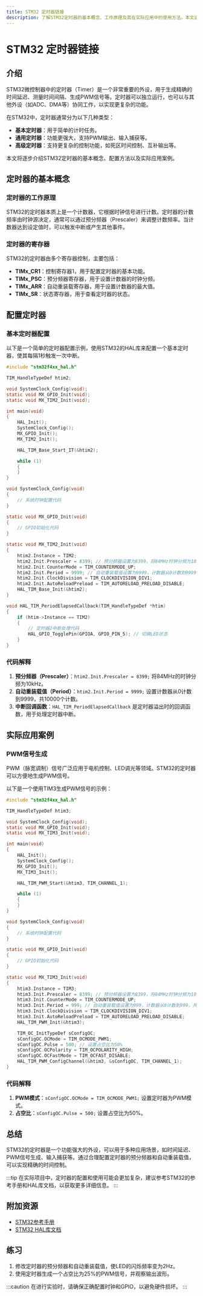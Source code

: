 ```yaml
---
title: STM32 定时器链接
description: 了解STM32定时器的基本概念、工作原理及其在实际应用中的使用方法。本文适合初学者，包含代码示例和实际案例。
---
```


# STM32 定时器链接

## 介绍

STM32微控制器中的定时器（Timer）是一个非常重要的外设，用于生成精确的时间延迟、测量时间间隔、生成PWM信号等。定时器可以独立运行，也可以与其他外设（如ADC、DMA等）协同工作，以实现更复杂的功能。

在STM32中，定时器通常分为以下几种类型：
- **基本定时器**：用于简单的计时任务。
- **通用定时器**：功能更强大，支持PWM输出、输入捕获等。
- **高级定时器**：支持更复杂的控制功能，如死区时间控制、互补输出等。

本文将逐步介绍STM32定时器的基本概念、配置方法以及实际应用案例。

## 定时器的基本概念

### 定时器的工作原理

STM32的定时器本质上是一个计数器，它根据时钟信号进行计数。定时器的计数频率由时钟源决定，通常可以通过预分频器（Prescaler）来调整计数频率。当计数器达到设定值时，可以触发中断或产生其他事件。

### 定时器的寄存器

STM32的定时器由多个寄存器控制，主要包括：
- **TIMx_CR1**：控制寄存器1，用于配置定时器的基本功能。
- **TIMx_PSC**：预分频器寄存器，用于设置计数器的时钟分频。
- **TIMx_ARR**：自动重装载寄存器，用于设置计数器的最大值。
- **TIMx_SR**：状态寄存器，用于查看定时器的状态。

## 配置定时器

### 基本定时器配置

以下是一个简单的定时器配置示例，使用STM32的HAL库来配置一个基本定时器，使其每隔1秒触发一次中断。

```c
#include "stm32f4xx_hal.h"

TIM_HandleTypeDef htim2;

void SystemClock_Config(void);
static void MX_GPIO_Init(void);
static void MX_TIM2_Init(void);

int main(void)
{
    HAL_Init();
    SystemClock_Config();
    MX_GPIO_Init();
    MX_TIM2_Init();

    HAL_TIM_Base_Start_IT(&htim2);

    while (1)
    {
    }
}

void SystemClock_Config(void)
{
    // 系统时钟配置代码
}

static void MX_GPIO_Init(void)
{
    // GPIO初始化代码
}

static void MX_TIM2_Init(void)
{
    htim2.Instance = TIM2;
    htim2.Init.Prescaler = 8399; // 预分频器设置为8399，将84MHz时钟分频为10kHz
    htim2.Init.CounterMode = TIM_COUNTERMODE_UP;
    htim2.Init.Period = 9999; // 自动重装载值设置为9999，计数器从0计数到9999，共10000个计数
    htim2.Init.ClockDivision = TIM_CLOCKDIVISION_DIV1;
    htim2.Init.AutoReloadPreload = TIM_AUTORELOAD_PRELOAD_DISABLE;
    HAL_TIM_Base_Init(&htim2);
}

void HAL_TIM_PeriodElapsedCallback(TIM_HandleTypeDef *htim)
{
    if (htim->Instance == TIM2)
    {
        // 定时器2中断处理代码
        HAL_GPIO_TogglePin(GPIOA, GPIO_PIN_5); // 切换LED状态
    }
}
```

### 代码解释

1. **预分频器（Prescaler）**：`htim2.Init.Prescaler = 8399;` 将84MHz的时钟分频为10kHz。
2. **自动重装载值（Period）**：`htim2.Init.Period = 9999;` 设置计数器从0计数到9999，共10000个计数。
3. **中断回调函数**：`HAL_TIM_PeriodElapsedCallback` 是定时器溢出时的回调函数，用于处理定时器中断。

## 实际应用案例

### PWM信号生成

PWM（脉宽调制）信号广泛应用于电机控制、LED调光等领域。STM32的定时器可以方便地生成PWM信号。

以下是一个使用TIM3生成PWM信号的示例：

```c
#include "stm32f4xx_hal.h"

TIM_HandleTypeDef htim3;

void SystemClock_Config(void);
static void MX_GPIO_Init(void);
static void MX_TIM3_Init(void);

int main(void)
{
    HAL_Init();
    SystemClock_Config();
    MX_GPIO_Init();
    MX_TIM3_Init();

    HAL_TIM_PWM_Start(&htim3, TIM_CHANNEL_1);

    while (1)
    {
    }
}

void SystemClock_Config(void)
{
    // 系统时钟配置代码
}

static void MX_GPIO_Init(void)
{
    // GPIO初始化代码
}

static void MX_TIM3_Init(void)
{
    htim3.Instance = TIM3;
    htim3.Init.Prescaler = 8399; // 预分频器设置为8399，将84MHz时钟分频为10kHz
    htim3.Init.CounterMode = TIM_COUNTERMODE_UP;
    htim3.Init.Period = 999; // 自动重装载值设置为999，计数器从0计数到999，共1000个计数
    htim3.Init.ClockDivision = TIM_CLOCKDIVISION_DIV1;
    htim3.Init.AutoReloadPreload = TIM_AUTORELOAD_PRELOAD_DISABLE;
    HAL_TIM_PWM_Init(&htim3);

    TIM_OC_InitTypeDef sConfigOC;
    sConfigOC.OCMode = TIM_OCMODE_PWM1;
    sConfigOC.Pulse = 500; // 设置占空比为50%
    sConfigOC.OCPolarity = TIM_OCPOLARITY_HIGH;
    sConfigOC.OCFastMode = TIM_OCFAST_DISABLE;
    HAL_TIM_PWM_ConfigChannel(&htim3, &sConfigOC, TIM_CHANNEL_1);
}
```

### 代码解释

1. **PWM模式**：`sConfigOC.OCMode = TIM_OCMODE_PWM1;` 设置定时器为PWM模式。
2. **占空比**：`sConfigOC.Pulse = 500;` 设置占空比为50%。

## 总结

STM32的定时器是一个功能强大的外设，可以用于多种应用场景，如时间延迟、PWM信号生成、输入捕获等。通过合理配置定时器的预分频器和自动重装载值，可以实现精确的时间控制。

:::tip
在实际项目中，定时器的配置和使用可能会更加复杂，建议参考STM32的参考手册和HAL库文档，以获取更多详细信息。
:::

## 附加资源

- [STM32参考手册](https://www.st.com/resource/en/reference_manual/dm00031020-stm32f405-415-stm32f407-417-stm32f427-437-and-stm32f429-439-advanced-arm-based-32-bit-mcus-stmicroelectronics.pdf)
- [STM32 HAL库文档](https://www.st.com/en/embedded-software/stm32cube-mcu-mpu-packages.html)

## 练习

1. 修改定时器的预分频器和自动重装载值，使LED的闪烁频率变为2Hz。
2. 使用定时器生成一个占空比为25%的PWM信号，并观察输出波形。

:::caution
在进行实验时，请确保正确配置时钟和GPIO，以避免硬件损坏。
:::